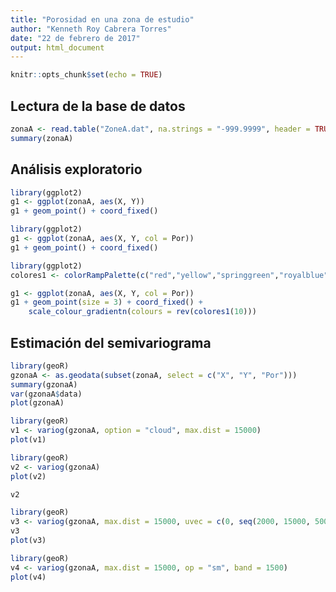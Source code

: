 ```yaml
---
title: "Porosidad en una zona de estudio"
author: "Kenneth Roy Cabrera Torres"
date: "22 de febrero de 2017"
output: html_document
---
```


```r
knitr::opts_chunk$set(echo = TRUE)
```

## Lectura de la base de datos

```r
zonaA <- read.table("ZoneA.dat", na.strings = "-999.9999", header = TRUE)
summary(zonaA)
```

## Análisis exploratorio

```r
library(ggplot2)
g1 <- ggplot(zonaA, aes(X, Y))
g1 + geom_point() + coord_fixed()
```

```r
library(ggplot2)
g1 <- ggplot(zonaA, aes(X, Y, col = Por))
g1 + geom_point() + coord_fixed()
```

```r
library(ggplot2)
colores1 <- colorRampPalette(c("red","yellow","springgreen","royalblue"))

g1 <- ggplot(zonaA, aes(X, Y, col = Por))
g1 + geom_point(size = 3) + coord_fixed() +
    scale_colour_gradientn(colours = rev(colores1(10)))


```

## Estimación del semivariograma

```r
library(geoR)
gzonaA <- as.geodata(subset(zonaA, select = c("X", "Y", "Por")))
summary(gzonaA)
var(gzonaA$data)
plot(gzonaA)
```

```r
library(geoR)
v1 <- variog(gzonaA, option = "cloud", max.dist = 15000)
plot(v1)
```

```r
library(geoR)
v2 <- variog(gzonaA)
plot(v2)
```

```r
v2
```

```r
library(geoR)
v3 <- variog(gzonaA, max.dist = 15000, uvec = c(0, seq(2000, 15000, 500)))
v3
plot(v3)
```

```r
library(geoR)
v4 <- variog(gzonaA, max.dist = 15000, op = "sm", band = 1500)
plot(v4)
```

